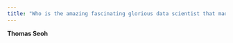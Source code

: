 ```yaml
---
title: "Who is the amazing fascinating glorious data scientist that made this"
---
```


**Thomas Seoh**